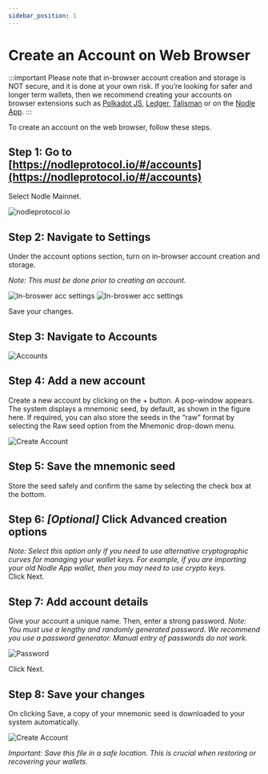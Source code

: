 ```yaml
---
sidebar_position: 1
---
```


# Create an Account on Web Browser

:::important
Please note that in-browser account creation and storage is NOT secure, and it is done at your own risk. 
If you’re looking for safer and longer term wallets, then we recommend creating your accounts on browser extensions such as [Polkadot JS](./how-to-create-a-nodle-cash-wallet.md), [Ledger](./ledger.md), [Talisman](../talisman/import-legacy-mobile.md) or on the [Nodle App](../nodle-cash/reimport-your-account.md). 
:::

To create an account on the web browser, follow these steps. 

## Step 1: Go to [https://nodleprotocol.io/#/accounts](https://nodleprotocol.io/#/accounts)
Select Nodle Mainnet.

![nodleprotocol.io](/img/docs/nodle-cash/nodle-mainnet.png)

## Step 2: Navigate to Settings
Under the account options section, turn on in-browser account creation and storage. 

*Note: This must be done prior to creating an account.*

   ![In-broswer acc settings](/img/docs/nodle-cash/settings-1.png)
   ![In-broswer acc settings](/img/docs/nodle-cash/settings-2.png)

Save your changes.
 
## Step 3: Navigate to Accounts

   ![Accounts](/img/docs/nodle-cash/accounts.png)

## Step 4: Add a new account
Create a new account by clicking on the + button. A pop-window appears. 
The system displays a mnemonic seed, by default, as shown in the figure here. If required, you can also store the seeds in the “raw” format by selecting the Raw seed option from the Mnemonic drop-down menu. 

 ![Create Account](/img/docs/nodle-cash/account-creation1.png)

## Step 5: Save the mnemonic seed 
Store the seed safely and confirm the same by selecting the check box at the bottom.

## Step 6: *[Optional]* Click Advanced creation options 

*Note: Select this option only if you need to use alternative cryptographic curves for managing your wallet keys. For example, if you are importing your old Nodle App wallet, then you may need to use crypto keys.*  
Click Next.

## Step 7: Add account details
Give your account a unique name. Then, enter a strong password. 
*Note: You must use a lengthy and randomly generated password. We recommend you use a password generator. Manual entry of passwords do not work.*

 ![Password](/img/docs/nodle-cash/account-creation2.png)

Click Next.

## Step 8: Save your changes
On clicking Save, a copy of your mnemonic seed is downloaded to your system automatically. 

 ![Create Account](/img/docs/nodle-cash/account-creation3.png)

*Important: Save this file in a safe location. This is crucial when restoring or recovering your wallets.*

